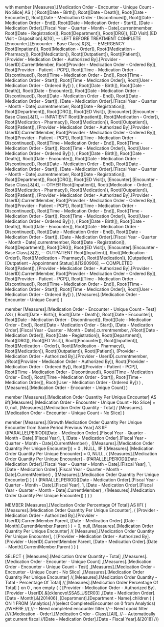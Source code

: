 


with 
member [Measures].[Medication Order - Encounter - Unique Count - No Slice] AS 
(
	( 
		Root([Date - Birth]),
		Root([Date - Death]),
		Root([Date - Encounter]),
		Root([Date - Medication Order - Discontinued]),
		Root([Date - Medication Order - End]),
		Root([Date - Medication Order - Start]),
		[Date - Medication Order].[Fiscal Year - Quarter - Month - Date].currentmember,
		Root([Date - Registration]),
		Root([Department]),
		Root([DRG]),
		[ED Visit].[ED Visit - Disposition].&[10],				-- LEFT BEFORE TREATMENT COMPLETE
		[Encounter].[Encounter - Base Class].&[3],				-- EMERGENCY
		Root([Inpatient]),
		Root([Medication - Order]),
		Root([Medication - Pharmacy]),
		Root([Medication]),
		Root([Outpatient]),
		Root([Patient]),
		[Provider - Medication Order - Authorized By].[Provider - UserID].CurrentMember,
		Root([Provider - Medication Order - Ordered By]),
		Root([Provider - Patient - PCP]),
		Root([Time - Medication Order - Discontinued]),
		Root([Time - Medication Order - End]),
		Root([Time - Medication Order - Start]),
		Root([Time - Medication Order]),
		Root([User - Medication Order - Ordered By])
	),
	( 
		Root([Date - Birth]),
		Root([Date - Death]),
		Root([Date - Encounter]),
		Root([Date - Medication Order - Discontinued]),
		Root([Date - Medication Order - End]),
		Root([Date - Medication Order - Start]),
		[Date - Medication Order].[Fiscal Year - Quarter - Month - Date].currentmember,
		Root([Date - Registration]),
		Root([Department]),
		Root([DRG]),
		Root([ED Visit]),
		[Encounter].[Encounter - Base Class].&[1],				-- INPATIENT
		Root([Inpatient]),
		Root([Medication - Order]),
		Root([Medication - Pharmacy]),
		Root([Medication]),
		Root([Outpatient]),
		Root([Patient]),
		[Provider - Medication Order - Authorized By].[Provider - UserID].CurrentMember,
		Root([Provider - Medication Order - Ordered By]),
		Root([Provider - Patient - PCP]),
		Root([Time - Medication Order - Discontinued]),
		Root([Time - Medication Order - End]),
		Root([Time - Medication Order - Start]),
		Root([Time - Medication Order]),
		Root([User - Medication Order - Ordered By])
	),
	( 
		Root([Date - Birth]),
		Root([Date - Death]),
		Root([Date - Encounter]),
		Root([Date - Medication Order - Discontinued]),
		Root([Date - Medication Order - End]),
		Root([Date - Medication Order - Start]),
		[Date - Medication Order].[Fiscal Year - Quarter - Month - Date].currentmember,
		Root([Date - Registration]),
		Root([Department]),
		Root([DRG]),
		Root([ED Visit]),
		[Encounter].[Encounter - Base Class].&[4],				-- OTHER
		Root([Inpatient]),
		Root([Medication - Order]),
		Root([Medication - Pharmacy]),
		Root([Medication]),
		Root([Outpatient]),
		Root([Patient]),
		[Provider - Medication Order - Authorized By].[Provider - UserID].CurrentMember,
		Root([Provider - Medication Order - Ordered By]),
		Root([Provider - Patient - PCP]),
		Root([Time - Medication Order - Discontinued]),
		Root([Time - Medication Order - End]),
		Root([Time - Medication Order - Start]),
		Root([Time - Medication Order]),
		Root([User - Medication Order - Ordered By])
	),
	( 
		Root([Date - Birth]),
		Root([Date - Death]),
		Root([Date - Encounter]),
		Root([Date - Medication Order - Discontinued]),
		Root([Date - Medication Order - End]),
		Root([Date - Medication Order - Start]),
		[Date - Medication Order].[Fiscal Year - Quarter - Month - Date].currentmember,
		Root([Date - Registration]),
		Root([Department]),
		Root([DRG]),
		Root([ED Visit]),
		[Encounter].[Encounter - Base Class].&[2],				-- OUTPATIENT
		Root([Inpatient]),
		Root([Medication - Order]),
		Root([Medication - Pharmacy]),
		Root([Medication]),
		[Outpatient].[Outpatient - Appointment Status].&[1260906],		-- COMPLETED
		Root([Patient]),
		[Provider - Medication Order - Authorized By].[Provider - UserID].CurrentMember,
		Root([Provider - Medication Order - Ordered By]),
		Root([Provider - Patient - PCP]),
		Root([Time - Medication Order - Discontinued]),
		Root([Time - Medication Order - End]),
		Root([Time - Medication Order - Start]),
		Root([Time - Medication Order]),
		Root([User - Medication Order - Ordered By])
	),
	[Measures].[Medication Order - Encounter - Unique Count]
)


member [Measures].[Medication Order - Encounter - Unique Count - Test] AS 
( 
	(
		Root([Date - Birth]),
		Root([Date - Death]),
		Root([Date - Encounter]),
		Root([Date - Medication Order - Discontinued]),
		Root([Date - Medication Order - End]),
		Root([Date - Medication Order - Start]),
		[Date - Medication Order].[Fiscal Year - Quarter - Month - Date].currentmember,
		//Root([Date - Medication Order]),
		Root([Date - Registration]),
		Root([Department]),
		Root([DRG]),
		Root([ED Visit]),
		Root([Encounter]),
		Root([Inpatient]),
		Root([Medication - Order]),
		Root([Medication - Pharmacy]),
		Root([Medication]),
		Root([Outpatient]),
		Root([Patient]),
		[Provider - Medication Order - Authorized By].[Provider - UserID].currentmember,
		//Root([Provider - Medication Order - Authorized By]),
		Root([Provider - Medication Order - Ordered By]),
		Root([Provider - Patient - PCP]),
		Root([Time - Medication Order - Discontinued]),
		Root([Time - Medication Order - End]),
		Root([Time - Medication Order - Start]),
		Root([Time - Medication Order]),
		Root([User - Medication Order - Ordered By])
	)
	,[Measures].[Medication Order - Encounter - Unique Count]
)

member [Measures].[Medication Order Quantity Per Unique Encounter] AS 
iif([Measures].[Medication Order - Encounter - Unique Count - No Slice] = 0,
	null,
	[Measures].[Medication Order Quantity - Total] / [Measures].[Medication Order - Encounter - Unique Count - No Slice]
)

member [Measures].[Growth Medication Order Quantity Per Unique Encounter from Same Period Previous Year] AS 
IIF ((PARALLELPERIOD([Date - Medication Order].[Fiscal Year - Quarter - Month - Date].[Fiscal Year], 1, [Date - Medication Order].[Fiscal Year - Quarter - Month - Date].CurrentMember) , ([Measures].[Medication Order Quantity Per Unique Encounter])) = 0  , NULL,
    IIF ([Measures].[Medication Order Quantity Per Unique Encounter] = 0, NULL,
            (
            [Measures].[Medication Order Quantity Per Unique Encounter] - 
            (PARALLELPERIOD([Date - Medication Order].[Fiscal Year - Quarter - Month - Date].[Fiscal Year], 1, [Date - Medication Order].[Fiscal Year - Quarter - Month - Date].CurrentMember) , ([Measures].[Medication Order Quantity Per Unique Encounter])
                            )
            )
            / (PARALLELPERIOD([Date - Medication Order].[Fiscal Year - Quarter - Month - Date].[Fiscal Year], 1, [Date - Medication Order].[Fiscal Year - Quarter - Month - Date].CurrentMember) , ([Measures].[Medication Order Quantity Per Unique Encounter])
            )
        )
) 

MEMBER [Measures].[Medication Order Percentage Of Total]
 AS 
IIF(
	(
		[Measures].[Medication Order Quantity Per Unique Encounter], 
		(
			[Provider - Medication Order - Authorized By].[Provider - UserID].CurrentMember.Parent,
			[Date - Medication Order].[Date - Month].CurrentMember.Parent
		)
	) = 0, 
	null,
	[Measures].[Medication Order Quantity Per Unique Encounter]
	/(
		[Measures].[Medication Order Quantity Per Unique Encounter], 
		(
			[Provider - Medication Order - Authorized By].[Provider - UserID].CurrentMember.Parent,
			[Date - Medication Order].[Date - Month].CurrentMember.Parent
		)
	)
)

SELECT 
{
[Measures].[Medication Order Quantity - Total]
,[Measures].[Medication Order - Encounter - Unique Count]
,[Measures].[Medication Order - Encounter - Unique Count - Test]
,[Measures].[Medication Order - Encounter - Unique Count - No Slice]
,[Measures].[Medication Order Quantity Per Unique Encounter]
//,[Measures].[Medication Order Quantity - Total - Percentage Of Total]
//,[Measures].[Medication Order Percentage Of Total]
} on 0
, non empty 
{
(
[Provider - Medication Order - Authorized By].[Provider - UserID].&[cklenovo\SSAS_USER03]
,[Date - Medication Order].[Date - Month].&[201406]
,[Department].[Department - Name].children
)
} ON 1
FROM 
	[Analytics] 
	//(select CompletedEncounter on 0 from Analytics)
//WHERE 
//(
//-- Need completed encounter filter
//-- Need opoid filter
////[Medication - Order].[Medication Order - Class].[All],
//-- Automatically get current fiscal
//[Date - Medication Order].[Date - Fiscal Year].&[2018]
//)


